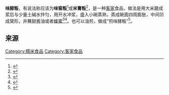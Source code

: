 '''味酵粄'''，有说法称应该为'''味窖粄'''<ref>{{Cite web|url = http://www.meizhou.cn/news/1309/04/13090400035.html|title = 写“味酵粄 ”对吗？|accessdate = |author = |date = 2013-09-04|publisher = 梅州网}}</ref>或'''米膏粄'''<ref>{{Cite web|url = http://www.meizhou.cn/news/1310/09/13100900040.html|title = 是“味酵粄 ”还是“米膏粄 ”|accessdate = |author = |date = 2013-10-09|publisher = 梅州网}}</ref>，是一种[[客家|客家]]食品，做法是用大米磨成浆后与少量土碱水拌匀，用开水冲浆，盛入小碗蒸熟，蒸成碗面四周膨胀，中间凹成窝形，并蘸甜酱油或者[[蜂蜜|蜂蜜]]<ref>{{Cite web|url = http://www.meizhou.cn/news/0809/21/080921058.html|title = [梅州一特] 风味独特的客家味酵粄|accessdate = |author = |date = 2008-09-21|publisher = 梅州网|archive-date = 2012-06-24|archive-url = https://web.archive.org/web/20120624114009/http://www.meizhou.cn/news/0809/21/080921058.html|dead-url = no}}</ref><ref>{{Cite web|url = http://www.meizhou.cn/news/1308/27/13082700048.html|title = 夏收新米过小节|accessdate = |author = |date = 2013-08-27|publisher = 梅州网}}</ref>。也可以油煎，做成“煎味酵粄”<ref>{{Cite web|url = http://gb.cri.cn/3601/2004/06/24/883@207852.htm|title = 客家的食文化|accessdate = |author = |date = 2004-06-24|publisher = 国际在线}}</ref>。

== 来源 ==
{{reflist|2}}

{{客家民系}}

[[Category:糯米食品|Category:糯米食品]]
[[Category:客家食品|Category:客家食品]]